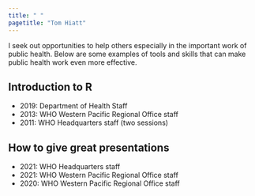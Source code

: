 ```yaml
---
title: " "
pagetitle: "Tom Hiatt"
---
```


<link rel="stylesheet" href="styles.css" type="text/css">
<link rel="stylesheet" href="academicicons/css/academicons.min.css"/>

I seek out opportunities to help others especially in the important work of public health. Below are some examples of tools and skills that can make public health work even more effective.

## Introduction to R
- 2019: Department of Health Staff
- 2013: WHO Western Pacific Regional Office staff
- 2011: WHO Headquarters staff (two sessions)

## How to give great presentations
- 2021: WHO Headquarters staff
- 2021: WHO Western Pacific Regional Office staff
- 2020: WHO Western Pacific Regional Office staff
